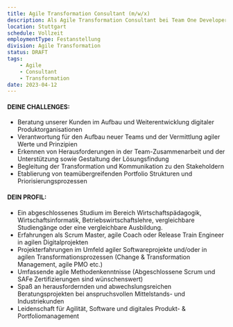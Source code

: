 ```yaml
---
title: Agile Transformation Consultant (m/w/x)
description: Als Agile Transformation Consultant bei Team One Developers wirst Du Teil unseres hochspezialisierten Beratungsteams im Bereich agile Transformation & Digital Organization Design. Wir beraten spannende Kunden in Industrie und Mittelstand und begleiten sie im Auf- oder Ausbau digitaler Produktorganisationen. Agile Vorgehensweisen sind ebenso integraler Bestandteil unserer Beratungsprojekte wie ein ausgeprägtes Verständnis für kundenzentrische Produktentwicklung.
location: Stuttgart
schedule: Vollzeit
employmentType: Festanstellung
division: Agile Transformation
status: DRAFT
tags:
    - Agile
    - Consultant
    - Transformation
date: 2023-04-12
---
```


#### DEINE CHALLENGES:

-   Beratung unserer Kunden im Aufbau und Weiterentwicklung digitaler Produktorganisationen
-   Verantwortung für den Aufbau neuer Teams und der Vermittlung agiler Werte und Prinzipien
-   Erkennen von Herausforderungen in der Team-Zusammenarbeit und der Unterstützung sowie Gestaltung der Lösungsfindung
-   Begleitung der Transformation und Kommunikation zu den Stakeholdern
-   Etablierung von teamübergreifenden Portfolio Strukturen und Priorisierungsprozessen

#### DEIN PROFIL:

-   Ein abgeschlossenes Studium im Bereich Wirtschaftspädagogik, Wirtschaftsinformatik, Betriebswirtschaftslehre, vergleichbare Studiengänge oder eine vergleichbare Ausbildung.
-   Erfahrungen als Scrum Master, agile Coach oder Release Train Engineer in agilen Digitalprojekten
-   Projekterfahrungen im Umfeld agiler Softwareprojekte und/oder in agilen Transformationsprozessen (Change & Transformation Management, agile PMO etc.)
-   Umfassende agile Methodenkenntnisse (Abgeschlossene Scrum und SAFe Zertifizierungen sind wünschenswert)
-   Spaß an herausfordernden und abwechslungsreichen Beratungsprojekten bei anspruchsvollen Mittelstands- und Industriekunden
-   Leidenschaft für Agilität, Software und digitales Produkt- & Portfoliomanagement
